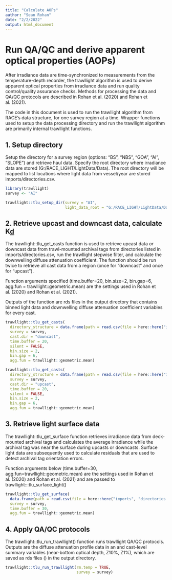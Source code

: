 ```yaml
---
title: "Calculate AOPs"
author: "Sean Rohan"
date: "2/2/2022"
output: html_document
---
```


# Run QA/QC and derive apparent optical properties (AOPs)

After irradiance data are time-synchronized to measurements from the temperature-depth recorder, the trawllight algorithm is used to derive apparent optical properties from irradiance data and run quality control/quality assurance checks. Methods for processing the data and QA/QC protocols are described in Rohan et al. (2020) and Rohan et al. (2021).

The code in this document is used to run the trawllight algorithm from RACE's data structure, for one survey region at a time. Wrapper functions used to setup the data processing directory and run the trawllight algorithm are primarily internal trawllight functions.

## 1. Setup directory

Setup the directory for a survey region (options: "BS", "NBS", "GOA", "AI", "SLOPE") and retrieve haul data. Specify the root directory where irradiance data are stored (G:/RACE_LIGHT/LightData/Data). The root directory will be mapped to list locations where light data from vessel/year are stored imports/directories.csv.

```r
library(trawllight)
survey <- "AI"

trawllight::tlu_setup_dir(survey = "AI", 
                          light_data_root = "G:/RACE_LIGHT/LightData/Data")
```

## 2. Retrieve upcast and downcast data, calculate K[d](z)

The trawllight::tlu_get_casts function is used to retrieve upcast data *or* downcast data from trawl-mounted archival tags from  directories listed in imports/directories.csv, run the trawllight stepwise filter, and calculate the downwelling diffuse attenuation coefficient. The function should be run twice to retrieve all cast data from a region (once for "downcast" and once for "upcast").

Function arguments specified (time.buffer=20, bin.size=2, bin.gap=6, agg.fun = trawllight::geometric.mean) are the settings used in Rohan et al. (2020) and Rohan et al. (2021).

Outputs of the function are rds files in the output directory that contains binned light data and downwelling diffuse attenuation coefficient variables for every cast. 

```r
trawllight::tlu_get_casts(
  directory_structure = data.frame(path = read.csv(file = here::here("imports", "directories.csv"))[1:12,]),
  survey = survey,
  cast.dir = "downcast",
  time.buffer = 20,
  silent = FALSE,
  bin.size = 2,
  bin.gap = 6,
  agg.fun = trawllight::geometric.mean)

trawllight::tlu_get_casts(
  directory_structure = data.frame(path = read.csv(file = here::here("imports", "directories.csv"))[1:12,]),
  survey = survey,
  cast.dir = "upcast",
  time.buffer = 20,
  silent = FALSE,
  bin.size = 2,
  bin.gap = 6,
  agg.fun = trawllight::geometric.mean)
```

## 3. Retrieve light surface data

The trawllight::tlu_get_surface function retrieves irradiance data from deck-mounted archival tags and calculates the average irradiance while the archival tag was near the surface during upcasts or downcasts. Surface light data are subsequently used to calculate residuals that are used to detect archival tag orientation errors.

Function arguments below (time.buffer=30, agg.fun=trawllight::geometric.mean) are the settings used in Rohan et al. (2020) and Rohan et al. (2021) and are passed to trawllight:::tlu_surface_light()

```r
trawllight::tlu_get_surface(
  data.frame(path = read.csv(file = here::here("imports", "directories.csv"))[1:12,]),
  survey = survey, 
  time.buffer = 30, 
  agg.fun = trawllight::geometric.mean)
```

## 4. Apply QA/QC protocols

The trawllight::tlu_run_trawllight() function runs trawllight QA/QC protocols. Outputs are the diffuse attenuation profile data in an and cast-level summary variables (near-bottom optical depth, Z10%, Z1%), which are saved as rds files () in the output directory.

```r
trawllight::tlu_run_trawllight(rm.temp = TRUE, 
                               survey = survey)
```

